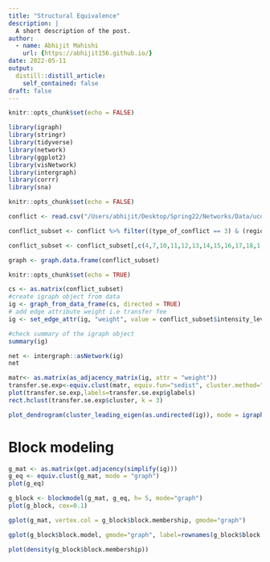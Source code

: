 ```yaml
---
title: "Structural Equivalence"
description: |
  A short description of the post.
author:
  - name: Abhijit Mahishi
    url: {https://abhijit156.github.io/}
date: 2022-05-11
output:
  distill::distill_article:
    self_contained: false
draft: false
---
```


```r
knitr::opts_chunk$set(echo = FALSE)

library(igraph)
library(stringr)
library(tidyverse)
library(network)
library(ggplot2)
library(visNetwork)
library(intergraph)
library(corrr)
library(sna)
```

```r
knitr::opts_chunk$set(echo = FALSE)

conflict <- read.csv("/Users/abhijit/Desktop/Spring22/Networks/Data/ucdp-dyadic-211.csv", header=TRUE)

conflict_subset <- conflict %>% filter((type_of_conflict == 3) & (region == 3))

conflict_subset <- conflict_subset[,c(4,7,10,11,12,13,14,15,16,17,18,1,2,3)]

graph <- graph.data.frame(conflict_subset)
```

```r
knitr::opts_chunk$set(echo = TRUE)

cs <- as.matrix(conflict_subset)
#create igraph object from data
ig <- graph_from_data_frame(cs, directed = TRUE)
# add edge attribute weight i.e transfer fee
ig <- set_edge_attr(ig, "weight", value = conflict_subset$intensity_level)

#check summary of the igraph object
summary(ig)

net <- intergraph::asNetwork(ig) 
net
```



```r
matr<- as.matrix(as_adjacency_matrix(ig, attr = "weight"))
transfer.se.exp<-equiv.clust(matr, equiv.fun="sedist", cluster.method="average", method="hamming",mode="graph")
plot(transfer.se.exp,labels=transfer.se.exp$glabels)
rect.hclust(transfer.se.exp$cluster, k = 3) 

plot_dendrogram(cluster_leading_eigen(as.undirected(ig)), mode = igraph_opt("dend.plot.type"))

```

# Block modeling
```r
g_mat <- as.matrix(get.adjacency(simplify(ig)))
g_eq <- equiv.clust(g_mat, mode = "graph")
plot(g_eq)

g_block <- blockmodel(g_mat, g_eq, h= 5, mode="graph")
plot(g_block, cex=0.1)

gplot(g_mat, vertex.col = g_block$block.membership, gmode="graph")

gplot(g_block$block.model, gmode="graph", label=rownames(g_block$block.model), edge.lwd = g_block$block.model*10)

plot(density(g_block$block.membership))

```


